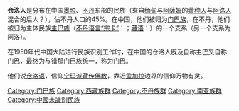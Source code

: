 {{unreferenced|time=2010-07-06T02:14:44+00:00}}
{{noteTA
|1=zh:宗喀语; zh-hans:宗喀语; zh-hant:宗喀語; zh-cn:不丹语言“宗卡”;
}}
'''仓洛人'''是分布在中国[[墨脱|墨脱]]、[[不丹|不丹]]东部的民族（來自[[缅甸|缅甸]]与[[阿薩姆|阿薩姆]]的[[黄种人|黄种人]]与[[阿洛人|阿洛人]]混合的后人？{{Fact|time=2010-7-6}}），佔不丹人口的45%。在中国，他们被归为[[门巴族|门巴族]]，在不丹，他们被归为主体民族[[主巴族|主巴族]]（[[宗喀語|不丹语言“宗卡”]]：{{Lang|dz|འབྲུག་པ}}；[[藏语|藏语]]：{{Lang|bo|འབྲུག་པ}}）的一个支系（另一个支系为阿洛）。

在1950年代中国大陆进行民族识别工作时，在中国的仓洛人旣及自称主巴又自称门巴，最终为与错那门巴族统一，称为门巴。

他们说[[仓洛语|仓洛语]]，信仰[[红教|宁玛派藏传佛教]]，靠近[[孟加拉|孟加拉]]边界的信仰万物有灵。

[[Category:门巴族|Category:门巴族]]
[[Category:西藏族群|Category:西藏族群]]
[[Category:不丹族群|Category:不丹族群]]
[[Category:南亚族群|Category:南亚族群]]
[[Category:中國未識別民族|Category:中國未識別民族]]